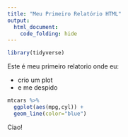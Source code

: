 ```yaml
---
title: "Meu Primeiro Relatório HTML"
output: 
  html_document:
    code_folding: hide
---
```


```r
library(tidyverse)
```


Este é meu primeiro relatorio onde eu:

* crio um plot
* e me despido

```r
mtcars %>% 
  ggplot(aes(mpg,cyl)) +
  geom_line(color="blue")
```


Ciao!